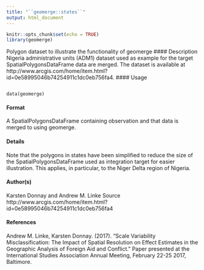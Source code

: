 ```yaml
---
title: "``geomerge::states``"
output: html_document
---
```


```r
knitr::opts_chunk$set(echo = TRUE)
library(geomerge)
```

 Polygon dataset to illustrate the functionality of geomerge
#### Description
Nigeria administrative units (ADM1) dataset used as example for the target SpatialPolygonsDataFrame
data are merged. The dataset is available at http://www.arcgis.com/home/item.html?id=0e58995046b74254911c1dc0eb756fa4.
#### Usage
<pre><code>
data(geomerge)
</code></pre>

#### Format
A SpatialPolygonsDataFrame containing observation and that data is merged to using geomerge.

#### Details
Note that the polygons in states have been simplified to reduce the size of the SpatialPolygonsDataFrame used as integration target for easier illustration. This applies, in particular, to the Niger Delta region of Nigeria.

#### Author(s)
Karsten Donnay and Andrew M. Linke
Source
http://www.arcgis.com/home/item.html?id=0e58995046b74254911c1dc0eb756fa4

#### References
Andrew M. Linke, Karsten Donnay. (2017). "Scale Variability Misclassification: The Impact of Spatial Resolution on Effect Estimates in the Geographic Analysis of Foreign Aid and Conflict."
Paper presented at the International Studies Association Annual Meeting, February 22-25 2017,
Baltimore.
